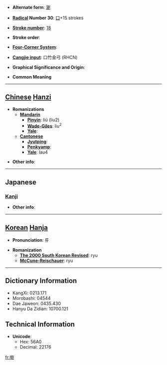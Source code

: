 * '''Alternate form''': [[瀏]]

* '''[[Wiktionary:Chinese radical index| Radical]] Number 30''': [[Wiktionary:Chinese radical index 口|口]]+15 strokes

* '''[[Wiktionary:Chinese total strokes index|Stroke number]]''': [[Wiktionary:Chinese total strokes index 18|18]]

* '''Stroke order''': 

* '''[[Wiktionary:Chinese four corner index|Four-Corner System]]''': 

* '''[[Wiktionary:Chinese Cangjie index|Cangjie input]]''': 口竹金弓 (RHCN)

* '''Graphical Significance and Origin''': 

* '''Common Meaning'''

----

== [[Chinese]] [[Hanzi]] ==

* '''Romanizations'''
** '''[[Mandarin]]'''
*** '''[[Pinyin]]''': liú (liu2)
*** '''[[Wade-Giles]]''': liu<sup>2</sup>
*** '''[[Yale]]''': 
** '''[[Cantonese]]'''
*** '''[[Jyutping]]''':
*** '''[[Penkyamp]]''': 
*** '''[[Yale]]''': lau4

* '''Other info''': 

----

==Japanese==
===[[Kanji]]===
{{kanji|on readings=[[りゅう]] (ryū)|kun readings=[[きよい]] (kiyoi)}}

* '''Other info''':  

----

== [[Korean]] [[Hanja]] ==

* '''Pronunciation''': 류

* '''Romanization'''
** '''[[The 2000 South Korean Revised Romanization|The 2000 South Korean Revised]]''': ryu
** '''[[McCune-Reischauer]]''': ryu

----

== Dictionary Information ==

* KangXi: 0213.171
* Morobashi: 04544
* Dae Jaweon: 0435.430
* Hanyu Da Zidian: 10700.121

== Technical Information ==

* '''Unicode''':
** Hex: 56A0
** Decimal: 22176

[[fr:嚠]]